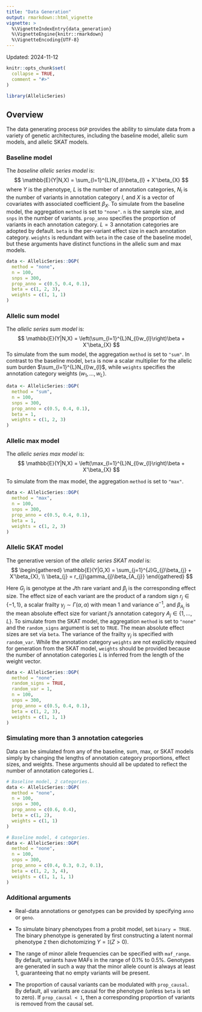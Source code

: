 ```yaml
---
title: "Data Generation"
output: rmarkdown::html_vignette
vignette: >
  %\VignetteIndexEntry{data_generation}
  %\VignetteEngine{knitr::rmarkdown}
  %\VignetteEncoding{UTF-8}
---
```


Updated: 2024-11-12

```r
knitr::opts_chunk$set(
  collapse = TRUE,
  comment = "#>"
)
```

```r
library(AllelicSeries)
```

## Overview

The data generating process `DGP` provides the ability to simulate data from a variety of genetic architectures, including the baseline model, allelic sum models, and allelic SKAT models. 


### Baseline model

The *baseline allelic series model* is:
$$ \mathbb{E}(Y|N,X) = \sum_{l=1}^{L}N_{l}\beta_{l} + X'\beta_{X} $$
where $Y$ is the phenotype, $L$ is the number of annotation categories, $N_{l}$ is the number of variants in annotation category $l$, and $X$ is a vector of covariates with associated coefficient $\beta_{X}$. To simulate from the baseline model, the aggregation `method` is set to `"none"`. `n` is the sample size, and `snps` in the number of variants. `prop_anno` specifies the proportion of variants in each annotation category. $L = 3$ annotation categories are adopted by default. `beta` is the per-variant effect size in each annotation category. `weights` is redundant with `beta` in the case of the baseline model, but these arguments have distinct functions in the allelic sum and max models. 

```r
data <- AllelicSeries::DGP(
  method = "none",
  n = 100,
  snps = 300,
  prop_anno = c(0.5, 0.4, 0.1),
  beta = c(1, 2, 3),
  weights = c(1, 1, 1)
)
```


### Allelic sum model

The *allelic series sum model* is:
$$ \mathbb{E}(Y|N,X) = \left(\sum_{l=1}^{L}N_{l}w_{l}\right)\beta + X'\beta_{X} $$
To simulate from the sum model, the aggregation `method` is set to `"sum"`. In contrast to the baseline model, `beta` is now a scalar multiplier for the allelic sum burden $\sum_{l=1}^{L}N_{l}w_{l}$, while `weights` specifies the annotation category weights $(w_{1}, \dots, w_{L})$. 

```r
data <- AllelicSeries::DGP(
  method = "sum",
  n = 100,
  snps = 300,
  prop_anno = c(0.5, 0.4, 0.1),
  beta = 1,
  weights = c(1, 2, 3)
)
```


### Allelic max model

The *allelic series max model* is:
$$ \mathbb{E}(Y|N,X) = \left(\max_{l=1}^{L}N_{l}w_{l}\right)\beta + X'\beta_{X} $$

To simulate from the max model, the aggregation `method` is set to `"max"`.

```r
data <- AllelicSeries::DGP(
  method = "max",
  n = 100,
  snps = 300,
  prop_anno = c(0.5, 0.4, 0.1),
  beta = 1,
  weights = c(1, 2, 3)
)
```


### Allelic SKAT model

The generative version of the *allelic series SKAT model* is:
$$ \begin{gathered}
\mathbb{E}(Y|G,X) = \sum_{j=1}^{J}G_{j}\beta_{j} + X'\beta_{X}, \\
\beta_{j} = r_{j}\gamma_{j}\beta_{A_{j}}
\end{gathered} $$

Here $G_{j}$ is genotype at the $J$th rare variant and $\beta_{j}$ is the corresponding effect size. The effect size of each variant are the product of a random sign $r_{j} \in \{-1, 1\}$, a scalar frailty $\gamma_{j} \sim \Gamma(\alpha, \alpha)$ with mean 1 and variance $\alpha^{-1}$, and $\beta_{A_{j}}$ is the mean absolute effect size for variant $j$'s annotation category $A_{j} \in \{1, \dots, L\}$. To simulate from the SKAT model, the aggregation `method` is set to `"none"` and the `random_signs` argument is set to `TRUE`. The mean absolute effect sizes are set via `beta`. The variance of the frailty $\gamma_{j}$ is specified with `random_var`. While the annotation category `weights` are not explicitly required for generation from the SKAT model, `weights` should be provided because the number of annotation categories $L$ is inferred from the length of the weight vector. 

```r
data <- AllelicSeries::DGP(
  method = "none",
  random_signs = TRUE,
  random_var = 1,
  n = 100,
  snps = 300,
  prop_anno = c(0.5, 0.4, 0.1),
  beta = c(1, 2, 3),
  weights = c(1, 1, 1)
)
```


### Simulating more than 3 annotation categories

Data can be simulated from any of the baseline, sum, max, or SKAT models simply by changing the lengths of annotation category proportions, effect sizes, and weights. These arguments should all be updated to reflect the number of annotation categories $L$.

```r
# Baseline model, 2 categories.
data <- AllelicSeries::DGP(
  method = "none",
  n = 100,
  snps = 300,
  prop_anno = c(0.6, 0.4),
  beta = c(1, 2),
  weights = c(1, 1)
)

# Baseline model, 4 categories.
data <- AllelicSeries::DGP(
  method = "none",
  n = 100,
  snps = 300,
  prop_anno = c(0.4, 0.3, 0.2, 0.1),
  beta = c(1, 2, 3, 4),
  weights = c(1, 1, 1, 1)
)

```


### Additional arguments

* Real-data annotations or genotypes can be provided by specifying `anno` or `geno`. 

* To simulate binary phenotypes from a probit model, set `binary = TRUE`. The binary phenotype is generated by first constructing a latent normal phenotype `Z` then dichotomizing $Y = \mathbb{I}(Z > 0)$. 

* The range of minor allele frequencies can be specified with `maf_range`. By default, variants have MAFs in the range of 0.1% to 0.5%. Genotypes are generated in such a way that the minor allele count is always at least 1, guaranteeing that no empty variants will be present. 

* The proportion of causal variants can be modulated with `prop_causal`. By default, all variants are causal for the phenotype (unless `beta` is set to zero). If `prop_causal < 1`, then a corresponding proportion of variants is removed from the causal set. 
